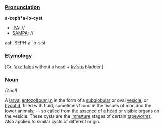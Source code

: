 ===[[Pronunciation]]===

'''a-ceph*a-lo-cyst'''
*[[IPA]]: //
*[[SAMPA]]: //
aah-SEPH-a-lo-sist
===[[Etymology]]===

[Gr. [[akefalos|'ake`falos]] without a head + [[kystis|ky`stis]] bladder.] 

===[[Noun]]===

''(Zo&ouml;l)''

A [[larval]] [[entozo&ouml;n]] in the form of a [[subglobular]] or oval [[vesicle]], or [[hydatid]], filled with fluid, sometimes found in the tissues of man and the lower animals; -- so called from the absence of a head or visible organs on the vesicle. These cysts are the [[immature]] stages of certain [[tapeworms]]. Also applied to similar cysts of different origin.